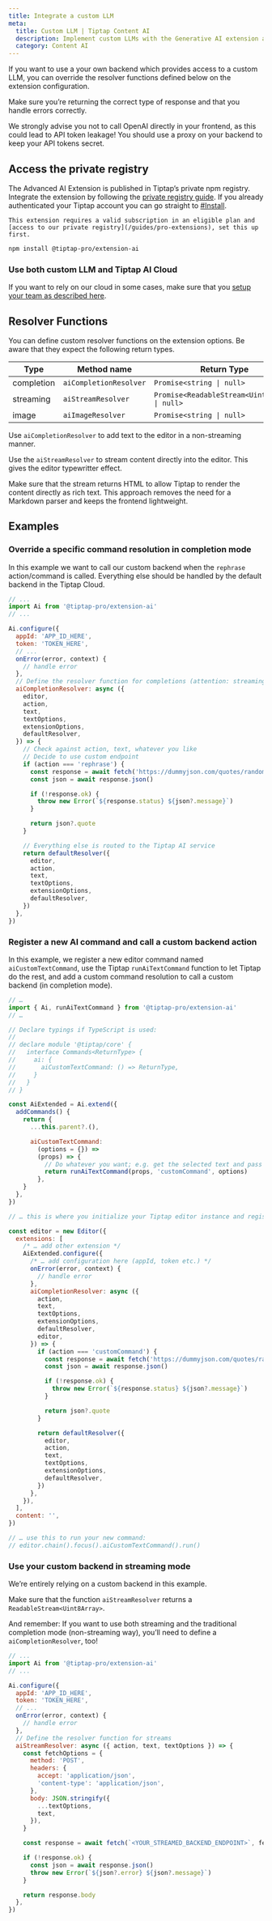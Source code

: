 ```yaml
---
title: Integrate a custom LLM
meta:
  title: Custom LLM | Tiptap Content AI
  description: Implement custom LLMs with the Generative AI extension and override resolver functions in your editor. Learn more in the docs!
  category: Content AI
---
```



If you want to use a your own backend which provides access to a custom LLM, you can override the resolver functions defined below on the extension configuration.

Make sure you’re returning the correct type of response and that you handle errors correctly.

<Callout title="Heads up!" variant="hint">
  We strongly advise you not to call OpenAI directly in your frontend, as this could lead to API
  token leakage! You should use a proxy on your backend to keep your API tokens secret.
</Callout>

## Access the private registry

The Advanced AI Extension is published in Tiptap’s private npm registry. Integrate the extension by following the [private registry guide](/guides/pro-extensions). If you already authenticated your Tiptap account you can go straight to [#Install](#install).

<Callout title="Pro Extension" variant="warning">

    This extension requires a valid subscription in an eligible plan and [access to our private registry](/guides/pro-extensions), set this up first.

</Callout>

```bash
npm install @tiptap-pro/extension-ai
```

### Use both custom LLM and Tiptap AI Cloud

If you want to rely on our cloud in some cases, make sure that you [setup your team as described here](/content-ai/capabilities/generation/install#start-your-content-ai-app).

## Resolver Functions

You can define custom resolver functions on the extension options. Be aware that they expect the following return types.

| Type       | Method name            | Return Type                                   |
| ---------- | ---------------------- | --------------------------------------------- |
| completion | `aiCompletionResolver` | `Promise<string \| null>`                     |
| streaming  | `aiStreamResolver`     | `Promise<ReadableStream<Uint8Array> \| null>` |
| image      | `aiImageResolver`      | `Promise<string \| null>`                     |

Use `aiCompletionResolver` to add text to the editor in a non-streaming manner.

Use the `aiStreamResolver` to stream content directly into the editor. This gives the editor typewritter effect.

Make sure that the stream returns HTML to allow Tiptap to render the content directly as rich text. This approach removes the need for a Markdown parser and keeps the frontend lightweight.

## Examples

### Override a specific command resolution in completion mode

In this example we want to call our custom backend when the `rephrase` action/command is called.
Everything else should be handled by the default backend in the Tiptap Cloud.

```js
// ...
import Ai from '@tiptap-pro/extension-ai'
// ...

Ai.configure({
  appId: 'APP_ID_HERE',
  token: 'TOKEN_HERE',
  // ...
  onError(error, context) {
    // handle error
  },
  // Define the resolver function for completions (attention: streaming and image have to be defined separately!)
  aiCompletionResolver: async ({
    editor,
    action,
    text,
    textOptions,
    extensionOptions,
    defaultResolver,
  }) => {
    // Check against action, text, whatever you like
    // Decide to use custom endpoint
    if (action === 'rephrase') {
      const response = await fetch('https://dummyjson.com/quotes/random')
      const json = await response.json()

      if (!response.ok) {
        throw new Error(`${response.status} ${json?.message}`)
      }

      return json?.quote
    }

    // Everything else is routed to the Tiptap AI service
    return defaultResolver({
      editor,
      action,
      text,
      textOptions,
      extensionOptions,
      defaultResolver,
    })
  },
})
```

### Register a new AI command and call a custom backend action

In this example, we register a new editor command named `aiCustomTextCommand`, use the Tiptap `runAiTextCommand` function to let Tiptap do the rest, and add a custom command resolution to call a custom backend (in completion mode).

```js
// …
import { Ai, runAiTextCommand } from '@tiptap-pro/extension-ai'
// …

// Declare typings if TypeScript is used:
//
// declare module '@tiptap/core' {
//   interface Commands<ReturnType> {
//     ai: {
//       aiCustomTextCommand: () => ReturnType,
//     }
//   }
// }

const AiExtended = Ai.extend({
  addCommands() {
    return {
      ...this.parent?.(),

      aiCustomTextCommand:
        (options = {}) =>
        (props) => {
          // Do whatever you want; e.g. get the selected text and pass it to the specific command resolution
          return runAiTextCommand(props, 'customCommand', options)
        },
    }
  },
})

// … this is where you initialize your Tiptap editor instance and register the extended extension

const editor = new Editor({
  extensions: [
    /* … add other extension */
    AiExtended.configure({
      /* … add configuration here (appId, token etc.) */
      onError(error, context) {
        // handle error
      },
      aiCompletionResolver: async ({
        action,
        text,
        textOptions,
        extensionOptions,
        defaultResolver,
        editor,
      }) => {
        if (action === 'customCommand') {
          const response = await fetch('https://dummyjson.com/quotes/random')
          const json = await response.json()

          if (!response.ok) {
            throw new Error(`${response.status} ${json?.message}`)
          }

          return json?.quote
        }

        return defaultResolver({
          editor,
          action,
          text,
          textOptions,
          extensionOptions,
          defaultResolver,
        })
      },
    }),
  ],
  content: '',
})

// … use this to run your new command:
// editor.chain().focus().aiCustomTextCommand().run()
```

### Use your custom backend in streaming mode

We’re entirely relying on a custom backend in this example.

Make sure that the function `aiStreamResolver` returns a `ReadableStream<Uint8Array>`.

And remember: If you want to use both streaming and the traditional completion mode (non-streaming way), you’ll need to define a `aiCompletionResolver`, too!

```js
// ...
import Ai from '@tiptap-pro/extension-ai'
// ...

Ai.configure({
  appId: 'APP_ID_HERE',
  token: 'TOKEN_HERE',
  // ...
  onError(error, context) {
    // handle error
  },
  // Define the resolver function for streams
  aiStreamResolver: async ({ action, text, textOptions }) => {
    const fetchOptions = {
      method: 'POST',
      headers: {
        accept: 'application/json',
        'content-type': 'application/json',
      },
      body: JSON.stringify({
        ...textOptions,
        text,
      }),
    }

    const response = await fetch(`<YOUR_STREAMED_BACKEND_ENDPOINT>`, fetchOptions)

    if (!response.ok) {
      const json = await response.json()
      throw new Error(`${json?.error} ${json?.message}`)
    }

    return response.body
  },
})
```
